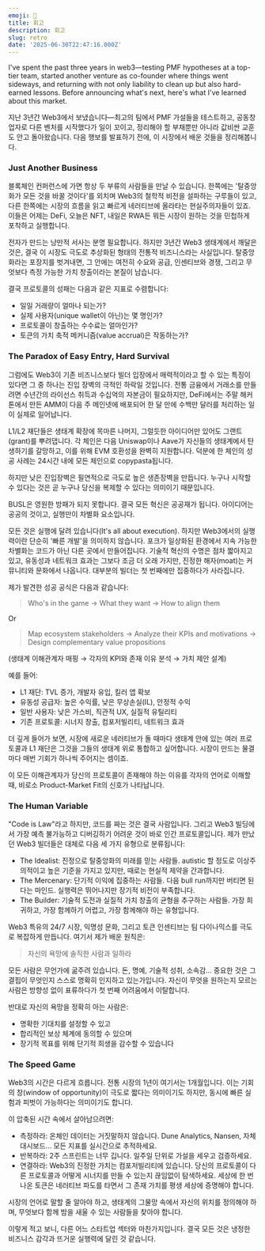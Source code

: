 ```yaml
---
emoji: 💭
title: 회고
description: 회고
slug: retro
date: '2025-06-30T22:47:16.000Z'
---
```


I've spent the past three years in web3—testing PMF hypotheses at a top-tier team, started another venture as co-founder where things went sideways, and returning with not only liability to clean up but also hard-earned lessons. Before announcing what's next, here's what I've learned about this market.

지난 3년간 Web3에서 보냈습니다—최고의 팀에서 PMF 가설들을 테스트하고, 공동창업자로 다른 벤처를 시작했다가 일이 꼬이고, 정리해야 할 부채뿐만 아니라 값비싼 교훈도 안고 돌아왔습니다. 다음 행보를 발표하기 전에, 이 시장에서 배운 것들을 정리해봅니다.

### Just Another Business

블록체인 컨퍼런스에 가면 항상 두 부류의 사람들을 만날 수 있습니다. 한쪽에는 '탈중앙화가 모든 것을 바꿀 것이다'를 외치며 Web3의 철학적 비전을 설파하는 구루들이 있고, 다른 한쪽에는 시장의 흐름을 읽고 빠르게 네러티브에 올라타는 현실주의자들이 있죠. 이들은 어제는 DeFi, 오늘은 NFT, 내일은 RWA든 뭐든 시장이 원하는 것을 민첩하게 포착하고 실행합니다.

전자가 만드는 낭만적 서사는 분명 필요합니다. 하지만 3년간 Web3 생태계에서 깨달은 것은, 결국 이 시장도 극도로 추상화된 형태의 전통적 비즈니스라는 사실입니다. 탈중앙화라는 포장지를 벗겨내면, 그 안에는 여전히 수요와 공급, 인센티브와 경쟁, 그리고 무엇보다 측정 가능한 가치 창출이라는 본질이 남습니다.

결국 프로토콜의 성패는 다음과 같은 지표로 수렴합니다:

- 일일 거래량이 얼마나 되는가?
- 실제 사용자(unique wallet이 아닌)는 몇 명인가?
- 프로토콜이 창출하는 수수료는 얼마인가?
- 토큰의 가치 축적 메커니즘(value accrual)은 작동하는가?

### The Paradox of Easy Entry, Hard Survival

그럼에도 Web3이 기존 비즈니스보다 빌더 입장에서 매력적이라고 할 수 있는 특징이 있다면 그 중 하나는 진입 장벽의 극적인 하락일 것입니다. 전통 금융에서 거래소를 만들려면 수년간의 라이선스 취득과 수십억의 자본금이 필요하지만, DeFi에서는 주말 해커톤에서 만든 AMM이 다음 주 메인넷에 배포되어 한 달 만에 수백만 달러를 처리하는 일이 실제로 일어납니다.

L1/L2 재단들은 생태계 확장에 목마른 나머지, 그럴듯한 아이디어만 있어도 그랜트(grant)를 뿌려댑니다. 각 체인은 다음 Uniswap이나 Aave가 자신들의 생태계에서 탄생하기를 갈망하고, 이를 위해 EVM 호환성을 완벽히 지원합니다. 덕분에 한 체인의 성공 사례는 24시간 내에 모든 체인으로 copypasta됩니다.

하지만 낮은 진입장벽은 필연적으로 극도로 높은 생존장벽을 만듭니다. 누구나 시작할 수 있다는 것은 곧 누구나 당신을 복제할 수 있다는 의미이기 때문입니다.

BUSL은 영원한 방패가 되지 못합니다. 결국 모든 혁신은 공공재가 됩니다. 아이디어는 공공의 것이고, 실행만이 차별화 요소입니다.

모든 것은 실행에 달려 있습니다(It's all about execution). 하지만 Web3에서의 실행력이란 단순히 '빠른 개발'을 의미하지 않습니다. 포크가 일상화된 환경에서 지속 가능한 차별화는 코드가 아닌 다른 곳에서 만들어집니다. 기술적 혁신의 수명은 점차 짧아지고 있고, 유동성과 네트워크 효과는 그보다 조금 더 오래 가지만, 진정한 해자(moat)는 커뮤니티와 문화에서 나옵니다. 대부분의 빌더는 첫 번째에만 집중하다가 사라집니다.

제가 발견한 성공 공식은 다음과 같습니다:

> Who's in the game → What they want → How to align them

Or

> Map ecosystem stakeholders → Analyze their KPIs and motivations → Design complementary value propositions

(생태계 이해관계자 매핑 → 각자의 KPI와 존재 이유 분석 → 가치 제안 설계)

예를 들어:

- L1 재단: TVL 증가, 개발자 유입, 킬러 앱 확보
- 유동성 공급자: 높은 수익률, 낮은 무상손실(IL), 안정적 수익
- 일반 사용자: 낮은 가스비, 직관적 UX, 실질적 유틸리티
- 기존 프로토콜: 시너지 창출, 컴포저빌리티, 네트워크 효과

더 깊게 들어가 보면, 시장에 새로운 네러티브가 돌 때마다 생태계 안에 있는 여러 프로토콜과 L1 재단은 그것을 그들의 생태계 위로 통합하고 싶어합니다. 시장이 만드는 물결마다 매번 기회가 하나씩 주어지는 셈이죠.

이 모든 이해관계자가 당신의 프로토콜이 존재해야 하는 이유를 각자의 언어로 이해할 때, 비로소 Product-Market Fit의 신호가 나타납니다.

### The Human Variable

"Code is Law"라고 하지만, 코드를 짜는 것은 결국 사람입니다. 그리고 Web3 빌딩에서 가장 예측 불가능하고 디버깅하기 어려운 것이 바로 인간 프로토콜입니다.
제가 만났던 Web3 빌더들은 대체로 다음 세 가지 유형으로 분류됩니다:

- The Idealist: 진정으로 탈중앙화의 미래를 믿는 사람들. autistic 할 정도로 이상주의적이고 높은 기준을 가지고 있지만, 때로는 현실적 제약을 간과합니다.
- The Mercenary: 단기적 이익에 집중하는 사람들. 다음 bull run까지만 버티면 된다는 마인드. 실행력은 뛰어나지만 장기적 비전이 부족합니다.
- The Builder: 기술적 도전과 실질적 가치 창출의 균형을 추구하는 사람들. 가장 희귀하고, 가장 함께하기 어렵고, 가장 함께해야 하는 유형입니다.

Web3 특유의 24/7 시장, 익명성 문화, 그리고 토큰 인센티브는 팀 다이나믹스를 극도로 복잡하게 만듭니다. 여기서 제가 배운 원칙은:

> 자신의 욕망에 솔직한 사람과 일하라

모든 사람은 무언가에 굶주려 있습니다. 돈, 명예, 기술적 성취, 소속감... 중요한 것은 그 결핍이 무엇인지 스스로 명확히 인지하고 있는가입니다. 자신이 무엇을 원하는지 모르는 사람은 방향성 없이 표류하다가 첫 번째 어려움에서 이탈합니다.

반대로 자신의 욕망을 정확히 아는 사람은:

- 명확한 기대치를 설정할 수 있고
- 합리적인 보상 체계에 동의할 수 있으며
- 장기적 목표를 위해 단기적 희생을 감수할 수 있습니다

### The Speed Game

Web3의 시간은 다르게 흐릅니다. 전통 시장의 1년이 여기서는 1개월입니다. 이는 기회의 창(window of opportunity)이 극도로 짧다는 의미이기도 하지만, 동시에 빠른 실험과 피벗이 가능하다는 의미이기도 합니다.

이 압축된 시간 속에서 살아남으려면:

- 측정하라: 온체인 데이터는 거짓말하지 않습니다. Dune Analytics, Nansen, 자체 대시보드... 모든 지표를 실시간으로 추적하세요.
- 반복하라: 2주 스프린트는 너무 깁니다. 일주일 단위로 가설을 세우고 검증하세요.
- 연결하라: Web3의 진정한 가치는 컴포저빌리티에 있습니다. 당신의 프로토콜이 다른 프로토콜과 어떻게 시너지를 만들 수 있는지 끊임없이 탐색하세요. 세상에 한 번 나온 토큰은 네러티브 파도를 타면서 그 존재 가치를 평생 세상에 증명해야 합니다.

시장의 언어로 말할 줄 알아야 하고, 생태계의 그물망 속에서 자신의 위치를 정의해야 하며, 무엇보다 함께 밤을 새울 수 있는 사람들을 찾아야 합니다.

이렇게 적고 보니, 다른 어느 스타트업 섹터와 마찬가지입니다. 결국 모든 것은 냉정한 비즈니스 감각과 뜨거운 실행력에 달린 것 같습니다.
